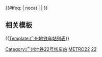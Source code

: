 <noinclude>{{Future public transportation}}</noinclude>{{鐵道路線 
| lua = 1
| 模板名稱 = 广州地铁22号线
| 名稱 = {{rint|gz|metro}} [[广州地铁22号线]]
| 代表色 = {{广州地铁标志色|22}}
| 背景顏色 = #FFFFFF
| 铁道系统 = 广州地铁
| 車站列表 =
陈头岗 ~ 广州南站 ~ 市广路 ~ 番禺广场
| 未来发展 = 
gstart ~ 机场北 ~ 机场南 ~ 机场东 ~ 人和 ~ 方石 ~ 白云城市中心 ~ 夏茅 ~ 白云站 ~ 广州火车站 ~ 彩虹桥 ~ 芳村 ~ 西塱 ~ 南漖 ~ 南浦西 ~ gend ~ 陈头岗 ~ 广州南站 ~ 市广路 ~ 番禺广场
| 其他 = <!--'''註'''：番禺广场至万顷沙段初期与[[广州地铁18号线|18号线]]共线运营。-->
}}<includeonly>{{#ifeq: {{{1}}} | nocat | <!--空--> | [[Category:广州地铁22号线车站]] }}</includeonly><noinclude>

== 相关模板 ==

{{[[Template:广州地铁车站列表]]}}

[[Category:广州市铁路模板|METRO22]]
[[Category:广州地铁路线车站模板|22]]
</noinclude>